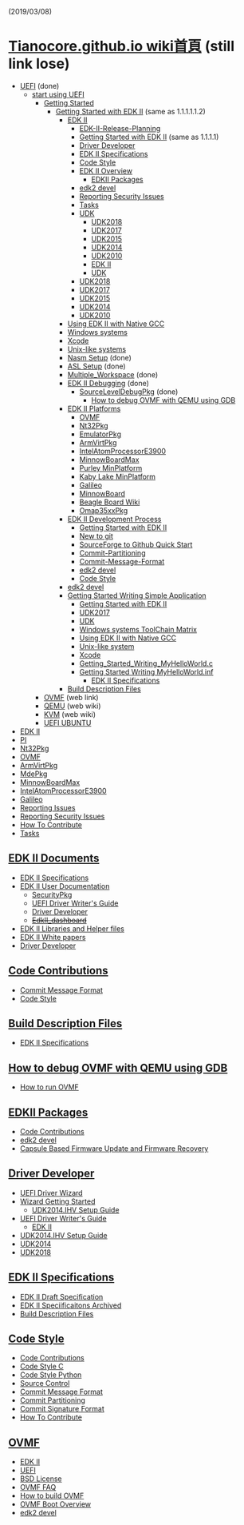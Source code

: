 (2019/03/08)

= [[Tianocore.github.io wiki首頁]] (still link lose) =
* [[UEFI]] (done)
** [[start using UEFI]]
*** [[Getting Started]]
**** [[Getting Started with EDK II]] (same as 1.1.1.1.1.2)
***** [[EDK II]]
****** [[EDK-II-Release-Planning]] 
****** [[Getting Started with EDK II]] (same as 1.1.1.1)
****** [[Driver Developer]]
****** [[EDK II Specifications]]
****** [[Code Style]]
****** [[EDK II Overview]]
******* [[EDKII Packages]]
****** [[edk2 devel]]
****** [[Reporting Security Issues]]
****** [[Tasks]]
****** [[UDK]]
******* [[UDK2018]]
******* [[UDK2017]]
******* [[UDK2015]] 
******* [[UDK2014]] 
******* [[UDK2010]]
******* [[EDK II]]
******* [[UDK]]
****** [[UDK2018]] 
****** [[UDK2017]] 
****** [[UDK2015]] 
****** [[UDK2014]]
****** [[UDK2010]]
***** [[Using EDK II with Native GCC]]
***** [[Windows systems]] 
***** [[Xcode]]
***** [[Unix-like systems]]
***** [[Nasm Setup]]  (done)
***** [[ASL Setup]] (done)
***** [[Multiple_Workspace]] (done)
***** [[EDK II Debugging]] (done)
****** [[SourceLevelDebugPkg]] (done)
******* [[How to debug OVMF with QEMU using GDB]]
***** [[EDK II Platforms]]
****** [[OVMF]]
****** [[Nt32Pkg]]
****** [[EmulatorPkg]]
****** [[ArmVirtPkg]]
****** [[IntelAtomProcessorE3900]]
****** [[MinnowBoardMax]]
****** [[Purley MinPlatform]]
****** [[Kaby Lake MinPlatform]]
****** [[Galileo]]
****** [[MinnowBoard]]
****** [[Beagle Board Wiki]]
****** [[Omap35xxPkg]]
***** [[EDK II Development Process]]
****** [[Getting Started with EDK II]] 
****** [[New to git]]
****** [[SourceForge to Github Quick Start]]
****** [[Commit-Partitioning]]
****** [[Commit-Message-Format]]
****** [[edk2 devel]]
****** [[Code Style]]
***** [[edk2 devel]]
***** [[Getting Started Writing Simple Application]]
****** [[Getting Started with EDK II]]
****** [[UDK2017]]
****** [[UDK]] 
****** [[Windows systems ToolChain Matrix]]
****** [[Using EDK II with Native GCC]]
****** [[Unix-like system]]
****** [[Xcode]]
****** [[Getting_Started_Writing_MyHelloWorld.c]]
****** [[Getting Started Writing MyHelloWorld.inf]]
******* [[EDK II Specifications]]
***** [[Build Description Files]]
*** [http://www.tianocore.org/ovmf/ OVMF] (web link)
*** [https://en.wikipedia.org/wiki/QEMU QEMU] (web wiki)
*** [https://en.wikipedia.org/wiki/kernel-based_Virtual_Machine KVM] (web wiki)
*** [[UEFI UBUNTU]]
* [[EDK II]] 
* [[PI]] 
* [[Nt32Pkg]] 
* [[OVMF]]
* [[ArmVirtPkg]]
* [[MdePkg]] 
* [[MinnowBoardMax]]
* [[IntelAtomProcessorE3900]] 
* [[Galileo]] 
* [[Reporting Issues]]
* [[Reporting Security Issues]]
* [[How To Contribute]] 
* [[Tasks]]

== [[EDK II Documents]] ==
* [[EDK II Specifications]]
* [[EDK II User Documentation]]
** [[SecurityPkg]]
** [[UEFI Driver Writer's Guide]]
** [[Driver Developer]]
** <s>[[EdkII_dashboard]]</s>
* [[EDK II Libraries and Helper files]]
* [[EDK II White papers]]
* [[Driver Developer]]

== [[Code Contributions]] ==
* [[Commit Message Format]]
* [[Code Style]]

== [[Build Description Files]] ==
* [[EDK II Specifications]]

== [[How to debug OVMF with QEMU using GDB]] ==
* [[How to run OVMF]]

== [[EDKII Packages]] ==
* [[Code Contributions]]
* [[edk2 devel]]
* [[Capsule Based Firmware Update and Firmware Recovery]]

== [[Driver Developer]] ==
* [[UEFI Driver Wizard]]
* [[Wizard Getting Started]]
** [[UDK2014.IHV Setup Guide]]
* [[UEFI Driver Writer's Guide]]
** [[EDK II]]
* [[UDK2014.IHV Setup Guide]]
* [[UDK2014]]
* [[UDK2018]]

== [[EDK II Specifications]] ==
* [[EDK II Draft Specification]]
* [[EDK II Speciificaitons Archived]]
* [[Build Description Files]]

== [[Code Style]] ==
* [[Code Contributions]]
* [[Code Style C]]
* [[Code Style Python]]
* [[Source Control]]
* [[Commit Message Format]]
* [[Commit Partitioning]]
* [[Commit Signature Format]]
* [[How To Contribute]]

== [[OVMF]] ==
* [[EDK II]]
* [[UEFI]]
* [[BSD License]]
* [[OVMF FAQ]]
* [[How to build OVMF]]
* [[OVMF Boot Overview]]
* [[edk2 devel]]